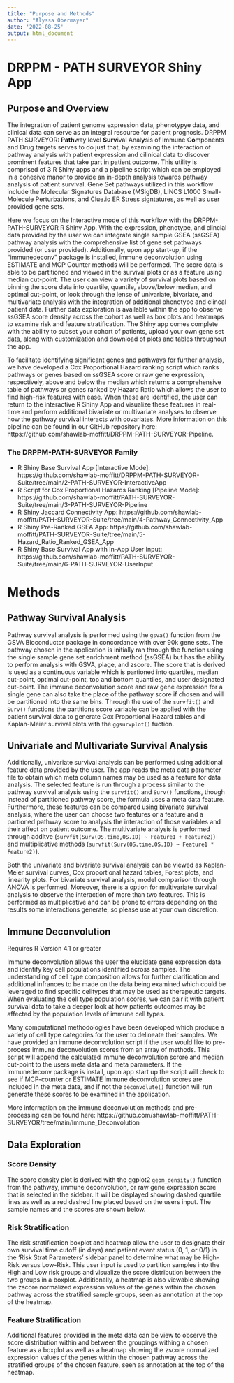 ```yaml
---
title: "Purpose and Methods"
author: "Alyssa Obermayer"
date: '2022-08-25'
output: html_document
---
```



# DRPPM - PATH SURVEYOR Shiny App

## Purpose and Overview

The integration of patient genome expression data, phenotypye data, and clinical data can serve as an integral resource for patient prognosis. DRPPM PATH SURVEYOR: **Path**way level **Surv**ival Anal**y**sis of Immune C**o**mponents and Drug ta**r**gets serves to do just that, by examining the interaction of pathway analysis with patient expression and cilinical data to discover prominent features that take part in patient outcome. This utility is comprised of 3 R Shiny apps and a pipeline script which can be employed in a cohesive manor to provide an in-depth analysis towards pathway analysis of patient survival. Gene Set pathways utilized in this workflow include the Molecular Signatures Database (MSigDB), LINCS L1000 Small-Molecule Perturbations, and Clue.io ER Stress signtatures, as well as user provided gene sets. 

Here we focus on the Interactive mode of this workflow with the DRPPM-PATH-SURVEYOR R Shiny App. With the expression, phenotype, and clincial data provided by the user we can integrate single sample GSEA (ssGSEA) pathway analysis with the comprehensive list of gene set pathways provided (or user provided). Additionally, upon app start-up, if the "immunedeconv" package is installed, immune deconvolution using ESTIMATE and MCP Counter methods will be performed. The score data is able to be partitioned and viewed in the survival plots or as a feature using median cut-point. The user can view a variety of survival plots based on binning the score data into quartile, quantile, above/below median, and optimal cut-point, or look through the lense of univariate, bivariate, and multivariate analysis with the integration of additional phenotype and clincal patient data. Further data exploration is available within the app to observe ssGSEA score density across the cohort as well as box plots and heatmaps to examine risk and feature stratification. The Shiny app comes complete with the ability to subset your cohort of patients, upload your own gene set data, along with customization and download of plots and tables throughout the app.

To facilitate identifying significant genes and pathways for further analysis, we have developed a Cox Proportional Hazard ranking script which ranks pathways or genes based on ssGSEA score or raw gene expression, respectively, above and below the median which returns a comprehensive table of pathways or genes ranked by Hazard Ratio which allows the user to find high-risk features with ease. When these are identified, the user can return to the interactive R Shiny App and visualize these features in real-time and perform additional bivariate or multivariate analyses to observe how the pathway survival interacts with covariates. More information on this pipeline can be found in our GitHub repository here: https://github.com/shawlab-moffitt/DRPPM-PATH-SURVEYOR-Pipeline.

### The DRPPM-PATH-SURVEYOR Family

* R Shiny Base Survival App [Interactive Mode]: https://github.com/shawlab-moffitt/DRPPM-PATH-SURVEYOR-Suite/tree/main/2-PATH-SURVEYOR-InteractiveApp
* R Script for Cox Proportional Hazards Ranking [Pipeline Mode]: https://github.com/shawlab-moffitt/PATH-SURVEYOR-Suite/tree/main/3-PATH-SURVEYOR-Pipeline
* R Shiny Jaccard Connectivity App: https://github.com/shawlab-moffitt/PATH-SURVEYOR-Suite/tree/main/4-Pathway_Connectivity_App
* R Shiny Pre-Ranked GSEA App: https://github.com/shawlab-moffitt/PATH-SURVEYOR-Suite/tree/main/5-Hazard_Ratio_Ranked_GSEA_App
* R Shiny Base Survival App with In-App User Input: https://github.com/shawlab-moffitt/PATH-SURVEYOR-Suite/tree/main/6-PATH-SURVEYOR-UserInput


# Methods

## Pathway Survival Analysis

Pathway survival analysis is performed using the `gsva()` function from the GSVA Bioconductor package in concordance with over 90k gene sets. The pathway chosen in the application is initially ran through the function using the single sample gene set enrichment method (ssGSEA) but has the ability to perform analysis with GSVA, plage, and zscore. The score that is derived is used as a continuous variable which is partioned into quartiles, median cut-point, optimal cut-point, top and bottom quantiles, and user designated cut-point. The immune deconvolution score and raw gene expression for a single gene can also take the place of the pathway score if chosen and will be partitioned into the same bins. Through the use of the `survfit()` and `Surv()` functions the partitions score variable can be applied with the patient survival data to generate Cox Proportional Hazard tables and Kaplan-Meier survival plots with the `ggsurvplot()` fuction.

## Univariate and Multivariate Survival Analysis

Additionally, univariate survival analysis can be performed using additional feature data provided by the user. The app reads the meta data parameter file to obtain which meta column names may be used as a feature for data analysis. The selected feature is run through a process similar to the pathway survival analysis using the `survfit()` and `Surv()` functions, though instead of partitioned pathway score, the formula uses a meta data feature. Furthermore, these features can be compared using bivariate survival analysis, where the user can choose two features or a feature and a partioned pathway score to analysis the interaction of those variables and their affect on patient outcome. The multivariate analysis is performed through additve (`survfit(Surv(OS.time,OS.ID) ~ Feature1 + Feature2)`) and multiplicative methods (`survfit(Surv(OS.time,OS.ID) ~ Feature1 * Feature2)`).

Both the univariate and bivariate survival analysis can be viewed as Kaplan-Meier survival curves, Cox proportional hazard tables, Forest plots, and linearity plots. For bivariate survival analysis, model comparison through ANOVA is performed. Moreover, there is a option for multivariate survival analysis to observe the interaction of more than two features. This is performed as multiplicative and can be prone to errors depending on the results some interactions generate, so please use at your own discretion.


## Immune Deconvolution

Requires R Version 4.1 or greater

Immune deconvolution allows the user the elucidate gene expression data and identify key cell populations identified across samples. The understanding of cell type composition allows for further clarification and additional infrances to be made on the data being examined which could be leveraged to find specific celltypes that may be used as therapeutic targets. When evaluating the cell type population scores, we can pair it with patient survival data to take a deeper look at how patients outcomes may be affected by the population levels of immune cell types.

Many computational methodologies have been developed which produce a variety of cell type categories for the user to delineate their samples. We have provided an immune deconvolution script if the user would like to pre-process immune deconvolution scores from an array of methods. This script will append the calculated immune deconvolution scrore and median cut-point to the users meta data and meta parameters. If the immunedeconv package is install, upon app start up the script will check to see if MCP-counter or ESTIMATE immune deconvolution scores are included in the meta data, and if not the `deconvolute()` function will run generate these scores to be examined in the application. 

More information on the immune deconvolution methods and pre-processing can be found here: https://github.com/shawlab-moffitt/PATH-SURVEYOR/tree/main/Immune_Deconvolution


## Data Exploration

### Score Density

The score density plot is derived with the ggplot2 `geom_density()` function from the pathway, immune deconvolution, or raw gene expression score that is selected in the sidebar. It will be displayed showing dashed quartile lines as well as a red dashed line placed based on the users input. The sample names and the scores are shown below.

### Risk Stratification

The risk stratification boxplot and heatmap allow the user to designate their own survival time cutoff (in days) and patient event status (0, 1, or 0/1) in the 'Risk Strat Parameters' sidebar panel to determine what may be High-Risk versus Low-Risk. This user input is used to partition samples into the High and Low risk groups and visualize the score distribution between the two groups in a boxplot. Additionally, a heatmap is also viewable showing the zscore normalized expression values of the genes within the chosen pathway across the stratified sample groups, seen as annotation at the top of the heatmap.

### Feature Stratification

Additional features provided in the meta data can be view to observe the score distribution within and between the groupings withing a chosen feature as a boxplot as well as a heatmap showing the zscore normalized expression values of the genes within the chosen pathway across the stratified groups of the chosen feature, seen as annotation at the top of the heatmap.






